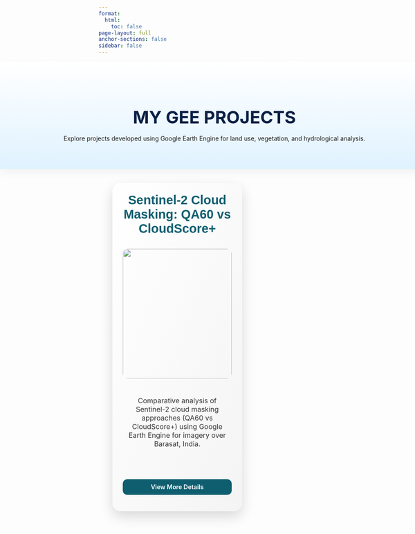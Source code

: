 ```yaml
---
format:
  html:
    toc: false
page-layout: full
anchor-sections: false
sidebar: false
---
```



:::{.gee-header}
:::{.gee-header-content}
<h2>MY GEE PROJECTS</h2>
<p>Explore projects developed using Google Earth Engine for land use, vegetation, and hydrological analysis.</p>
:::
:::


:::{.project-grid}

:::{.project-card}
### Sentinel-2 Cloud Masking: QA60 vs CloudScore+

![](gee-projects/cloud-masking/thumb.jpg)

<p class="card-description">
Comparative analysis of Sentinel-2 cloud masking approaches (QA60 vs CloudScore+) using Google Earth Engine for imagery over Barasat, India.
</p>

:::{.card-footer}
[View More Details](gee-projects/cloud-masking/index.html){.view-button}
:::

:::
:::




<style>
.gee-header {
  width: 100vw;
  margin-left: calc(-50vw + 50%);
  background: linear-gradient(to top, #e0f2ff, #ffffff); /* Blue fade to white */
  padding: 3rem 1rem;
  box-shadow: 0 8px 20px rgba(0, 0, 0, 0.05);
  margin-bottom: 2rem;
}

.gee-header-content {
  max-width: 900px;
  margin: 0 auto;
  text-align: center;
}

.gee-header-content h2 {
  font-size: 2.5rem;
  font-weight: 700;
  color: #0a1f44;
  margin-bottom: 1rem;
}

.project-grid {
  display: flex;
  flex-wrap: wrap;
  justify-content: space-between;
  gap: 2rem;
  margin: 2rem;
}

.project-card {
  display: flex;
  flex-direction: column;
  justify-content: flex-start;
  height: 760px;
  padding: 1.5rem;
  background: linear-gradient(to bottom right, #ffffff, #f4f4f4);
  border-radius: 20px;
  box-shadow: 0 12px 30px rgba(0, 0, 0, 0.15);
  box-sizing: border-box;
  width: 300PX;
  transition: transform 0.3s, box-shadow 0.3s;
}

.project-card h3, .project-card h4 {
  font-family: Geneva, Tahoma, sans-serif;
  font-size: 1.8rem;
  margin-top: 0;
  font-weight: 800;
  color: #0e5e6f;
  text-align: center;
  margin-bottom: 1rem;
}

.project-card img {
  width: 100%;
  height: 300px;
  object-fit: cover;
  border-radius: 12px;
  margin-bottom: 1.2rem;
}

.card-description {
  font-size: 1rem;
  color: #333;
  text-align: center;
  margin: 0.5rem 0 1rem 0;
  flex-grow: 0;
}

.project-card:hover {
  transform: translateY(-10px);
  box-shadow: 0 20px 40px rgba(0, 0, 0, 0.2);
}

.card-footer {
  margin-top: auto;
}

.view-button {
  display: block;
  width: 100%;
  text-align: center;
  background: #0e5e6f;
  color: white !important;
  padding: 0.6rem 0;
  border-radius: 10px;
  font-weight: 600;
  text-decoration: none;
  transition: background 0.3s ease, transform 0.3s ease;
}

.view-button:hover {
  background: #084c59;
  transform: translateY(-3px);
  box-shadow: 0 6px 12px rgba(0, 0, 0, 0.15);
}
</style>
